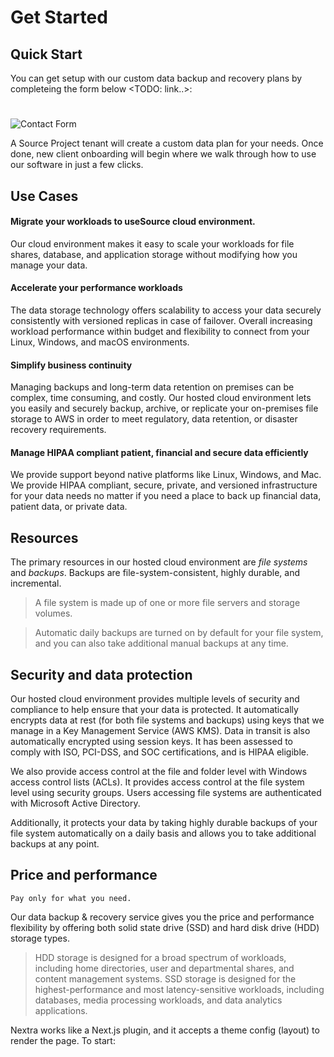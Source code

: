 # Get Started

## Quick Start

You can get setup with our custom data backup and recovery plans by completeing the form below <TODO: link..>:
#
![Contact Form](../public/contactForm.png)

A Source Project tenant will create a custom data plan for your needs. Once done, new client onboarding will begin where we walk through how to use our software in just a few clicks.

## Use Cases 

#### Migrate your workloads to useSource cloud environment.
Our cloud environment makes it easy to scale your workloads for file shares, database, and application storage without modifying how you manage your data.

#### Accelerate your performance workloads
The data storage technology offers scalability to access your data securely consistently with versioned replicas in case of failover. Overall increasing workload performance within budget and flexibility to connect from your Linux, Windows, and macOS environments.

#### Simplify business continuity
Managing backups and long-term data retention on premises can be complex, time consuming, and costly. Our hosted cloud environment lets you easily and securely backup, archive, or replicate your on-premises file storage to AWS in order to meet regulatory, data retention, or disaster recovery requirements.

#### Manage HIPAA compliant patient, financial and secure data efficiently
We provide support beyond native platforms like Linux, Windows, and Mac. We provide HIPAA compliant, secure, private, and versioned infrastructure for your data needs no matter if you need a place to back up financial data, patient data, or private data.

## Resources

The primary resources in our hosted cloud environment are *file systems* and *backups*. Backups are file-system-consistent, highly durable, and incremental. 


> A file system is made up of one or more file servers and storage volumes.

> Automatic daily backups are turned on by default for your file system, and you can also take additional manual backups at any time.


## Security and data protection

Our hosted cloud environment provides multiple levels of security and compliance to help ensure that your data is protected. 
It automatically encrypts data at rest (for both file systems and backups) using keys that we manage in a Key Management Service (AWS KMS). 
Data in transit is also automatically encrypted using session keys. It has been assessed to comply with ISO, PCI-DSS, and SOC certifications, and is HIPAA eligible.

We also provide access control at the file and folder level with Windows access control lists (ACLs).
It provides access control at the file system level using security groups. Users accessing file systems are authenticated with Microsoft Active Directory.

Additionally, it protects your data by taking highly durable backups of your file system automatically on a daily basis and allows you to take additional backups at any point.

## Price and performance
`Pay only for what you need.`

Our data backup & recovery service gives you the price and performance flexibility by offering both solid state drive (SSD) and hard disk drive (HDD) storage types. 


> HDD storage is designed for a broad spectrum of workloads, including home directories, user and departmental shares, and content management systems. SSD storage is designed for the highest-performance and most latency-sensitive workloads, including databases, media processing workloads, and data analytics applications.





Nextra works like a Next.js plugin, and it accepts a theme config (layout) to render the page. To start:




